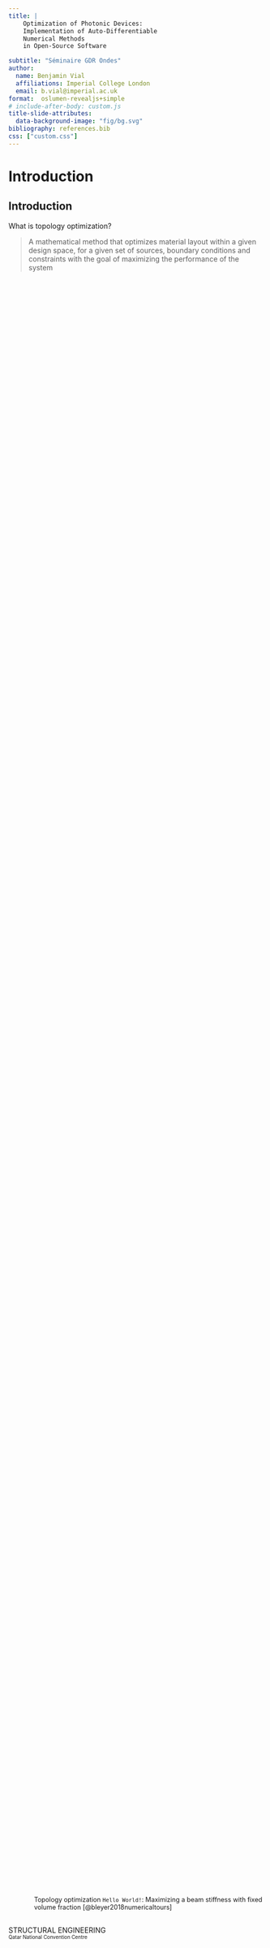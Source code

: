 ```yaml
---
title: |
    Optimization of Photonic Devices:
    Implementation of Auto-Differentiable
    Numerical Methods 
    in Open-Source Software

subtitle: "Séminaire GDR Ondes"
author: 
  name: Benjamin Vial 
  affiliations: Imperial College London
  email: b.vial@imperial.ac.uk
format:  oslumen-revealjs+simple
# include-after-body: custom.js
title-slide-attributes:
  data-background-image: "fig/bg.svg"
bibliography: references.bib
css: ["custom.css"]
---
```


# Introduction {data-background-color=var(--quarto-scss-export-green)}
## Introduction



<div style="display: none;">
$$
\usepackage{amsmath,amssymb}
\newcommand{\e}{\varepsilon}
\newcommand{\exx}{\e_{xx}}
\newcommand{\eyy}{\e_{yy}}
\newcommand{\ea}{\e_{a}}
\newcommand{\ezz}{\e_{zz}}
\newcommand{\exy}{\e_{xy}}
\newcommand{\eyx}{\e_{yx}}
\newcommand{\muxx}{\mu_{xx}}
\newcommand{\muyy}{\mu_{yy}}
\newcommand{\mua}{\mu_{a}}
\newcommand{\muzz}{\mu_{zz}}
\newcommand{\ef}{\e_{\rm f}}
\newcommand{\ed}{\e_{\rm d}}
\newcommand{\tdf}{\tan \delta_{\rm f}}
\newcommand{\td}{\tan \delta}
\newcommand{\Eb}{E_{\rm B}}
\newcommand{\Em}{\B{\mathcal{E}}}
\newcommand{\Hm}{{\mathcal{H}}}
\usepackage{bm}
\newcommand{\B}[1]{\boldsymbol{#1}}
\newcommand{\tens}[1]{\B{#1}}
\newcommand{\re}{\mathrm{Re}\,}
\newcommand{\im}{\mathrm{Im}\,}
\newcommand{\grad}{\B{\nabla}}
\newcommand{\ddiv}{\B{\nabla}\cdotp}
\newcommand{\curl}{\B{\nabla}\times}
\newcommand{\dt}{\mathrm{d}}
\newcommand{\etens}{\tens{\e}}
\newcommand{\h}[1]{\tilde{#1}}
\newcommand{\T}[1]{#1^{\rm T}}
\newcommand{\lp}{\left(}
\newcommand{\rp}{\right)}
\newcommand{\bra}{\left\langle}
\newcommand{\ket}{\right\rangle}
\newcommand{\mn}[1]{\bra #1 \ket}
\newcommand{\D}{\partial}
\newcommand{\dd}{\rm d}
\newcommand{\der}[2]{\frac{\D #1}{\D #2}}
\newcommand{\rhof}{\tilde{\rho}}
\newcommand{\rhop}{\hat{\rho}}
\newcommand{\matthree}[9]{
\begin{pmatrix}
#1 & #2 & #3\\
#4 & #5 & #6\\
#7 & #8 & #9
\end{pmatrix}
}
\newcommand{\ehom}{\tilde{\etens}}
\newcommand{\ezaniso}{\matthree{\exx}{\ea^\star}{0}{\ea}{\eyy}{0}{0}{0}{\ezz}}
\newcommand{\muzaniso}{\matthree{\muxx}{\mua^\star}{0}{\mua}{\muyy}{0}{0}{0}{\muzz}}
\newcommand{\LSO}{L^2({{\rm\textbf{curl}}}, \Omega)}
\newcommand{\rpara}{\B{r_\parallel}}
\newcommand{\densf}{\tilde{p}}
\newcommand{\densp}{\hat{p}}
\newcommand{\exxh}{\h{\e}_{xx}}
\newcommand{\eyyh}{\h{\e}_{yy}}
\newcommand{\exyh}{\h{\e}_{xy}}
\newcommand{\eyxh}{\h{\e}_{yx}}
\newcommand{\ezzh}{\h{\e}_{zz}}
\newcommand{\tdhxx}{\tan \h{\delta}_{xx}}
\newcommand{\tunh}{\h{\eta}}
$$ 
</div>




What is topology optimization?


> <div style="font-size: 100%;">A mathematical method that optimizes material layout within a given design space, for a given set of sources, boundary conditions and constraints with the goal of maximizing the performance of the system</div>



## {data-background-image="https://comet-fenics.readthedocs.io/en/latest/_images/cantilever_beam.gif"} 

<div style="font-size: 90%; margin-left: 10%; margin-top: 80vh">Topology optimization `Hello World!`: Maximizing a beam stiffness with fixed volume fraction [@bleyer2018numericaltours]
</div>

## {data-background-color=black data-background-image="https://static.wixstatic.com/media/1790be_4a51fb50cb784a9da928ac9ef248dc03~mv2.jpg" data-background-opacity=1}

<div style="text-transform: uppercase">Structural Engineering</div>
<div style="font-size: 70%">Qatar National Convention Centre</div>


## {data-background-color=black data-background-image="fig/wing.webp" data-background-opacity=0.5}

<div style="padding-top: 26vh;">
  <div class="up">Aeronautics</div>
  <div style="font-size: 70%;">Airplane wing 
  [@aageGigavoxelComputationalMorphogenesis2017]</div>
</div>


## {data-background-image="fig/history_opt_phot.webp" data-background-opacity=1  data-background-size="90%" data-background-repeat="no-repeat"}

<div style="padding-top:130px;padding-left:30%;">
<div style=" text-transform: uppercase; color:var(--quarto-scss-export-primary-color);">Photonics</div>
[@moleskyInverseDesignNanophotonics2018]
</div>



## Topology optimization: recipes

::: {.incremental}
- <div class="up">Density function</div> 
$p \in [0,1]$: material distribution in design domain $\Omega_{\rm des}$
- <div class="up">Filtering</div> 
Convolution: $f(\B r) = \frac{1}{A}{\rm exp}(-|\B r|^2 /R_f^2)$, with $\int_{\Omega_{\rm des}} f(\B r) =1$
\begin{equation*}
\densf(\B r)  = p * f = \int_{\Omega_{\rm des}} p(\B r') f(\B r -\B r') {\rm d} \B r'
\label{eq:gaussian_filt}
\end{equation*}
PDE: $-R_f^2 \B\nabla ^2 \densf + \densf = p {\quad\rm on \,}\Omega_{\rm des}, \grad\densf\cdotp\B n = 0 {\quad\rm on \,}\partial\Omega_{\rm des}$
[@lazarovFiltersTopologyOptimization2011]
<img src="fig/filter.gif" style="width: 62%; padding-top: 24px;" ></img>
::: 

## Topology optimization: recipes

::: {.incremental}
- <div class="up">Projection</div> 
$$\densp(\densf) = \frac{\tanh\left[\beta\nu\right] + \tanh\left[\beta(\densf-\nu)\right] }{\tanh\left[\beta\nu\right]
  + \tanh\left[\beta(1-\nu)\right]}$$
  with $\nu=1/2$ and $\beta>0$ increased during the course of the optimization.
[@wangProjectionMethodsConvergence2010]
<img src="fig/proj.gif" style="width: 65%; padding-top: 24px;" ></img>

- <div class="up">Interpolation</div> 
$\varepsilon(\densp)=(\varepsilon_{\rm max}-\varepsilon_{\rm min})\,\densp^m + \varepsilon_{\rm min}$
[@bendsoeMaterialInterpolationSchemes1999]
::: 




## Algorithm

::: columns

:::: {.column width=50% }


![](fig/topopt_algo.png){width=80%}

::::

:::: {.column width=50% }

- <div class="up">gradient based optimization algorithm</div> method of moving asymptotes [@svanbergClassGloballyConvergent], free implementation via the `nlopt` package [@johnsonNLoptNonlinearoptimizationPackage]
- 40 iterations or until convergence on the objective or
design variables
-  repeated setting $\beta =2^n$, where $n$ is an integer between 0 and 7,
restarting the algorithm with the optimized density obtained at the
previous step


![](fig/opt_landscape.png){width=80%}

::::

:::



# Computing gradients {data-background-color=var(--quarto-scss-export-blue)}

## Computing gradients



Solution vector $\B u$ depends on a vector of parameters $\B p$ of size $M$ and defined implicitly through an operator $\B F$ as:
$$
\B F(\B u, \B p) = \B 0
$$ {#eq-genimpeq}

$\B G$ is a functional of interest of dimension $N$, representing the quantity to be optimized


::: {.fragment}
### Finite differences
$$
\frac{\mathrm{d}\B G}{\mathrm{d}p_i} \approx \frac{\B G(\B p + h \B e_i) - \B G(\B p)}{h}
$$
where $\B e_i$ is the vector with $0$ in all entries except for $1$ in the $i^{th}$ entry.


- numerical inaccuracy
- expensive for large $M$ and/or $N$

:::

## Computing gradients
### Tangent linear equation

Explicitly, the gradient can be computed applying the chain rule:
$$
\frac{\mathrm{d}\B G}{\mathrm{d}\B p} =
\frac{\partial \B G}{\partial \B p} +
\frac{\partial \B G}{\partial \B u}
\frac{\mathrm{d}\B u}{\mathrm{d}\B p}.
$$ {#eq-gradG}
Taking the total derivative of @{eq-genimpeq} we obtain the tangent linear equation:
$$
{\frac{\partial \B F(\B u, \B p)}{\partial \B u}}
{\frac{\mathrm{d}\B u}{\mathrm{d}\B p}} =
{-\frac{\partial \B F(\B u, \B p)}{\partial \B p}}.
$$



::: {.fragment}
### Adjoint equation

Assuming the tangent linear system is invertible, we can rewrite the Jacobian as:
$$
\frac{\mathrm{d}\B u}{\mathrm{d}\B p} = - \left(\frac{\partial \B F(\B u, \B p)}{\partial \B u}\right)^{-1}
\frac{\partial \B F(\B u, \B p)}{\partial \B p}.
$$
After substituting this value in @eq-gradG and taking the adjoint (Hermitian transpose, denoted by $\dagger$) we get:
$$
	\frac{\mathrm{d}\B G}{\mathrm{d}\B p}^{\dagger} =
	\frac{\partial \B G}{\partial \B p}^{\dagger}
	- \frac{\partial \B F(\B u, \B p)}{\partial \B p}^{\dagger} \left(\frac{\partial \B F(\B u, \B p)}{\partial \B u}\right)^{-\dagger}
	\frac{\partial \B G}{\partial \B u}^{\dagger} .
$$
:::

## Computing gradients
### Adjoint equation
Defining the adjoint variable $\B \lambda$ as:
$$
\B \lambda = \left(\frac{\partial \B F(\B u, \B p)}{\partial \B u}\right)^{-\dagger}
\frac{\partial \B G}{\partial \B u}^{\dagger}
$$
we obtain the adjoint equation
$$
	\left(\frac{\partial \B F(\B u, \B p)}{\partial \B u}\right)^{\dagger} \B \lambda = \frac{\partial \B G}{\partial \B u}^{\dagger}.
$$



## Automatic differentiation (AD)

- A general way of taking
a program which computes a value, and automatically constructing a
procedure for computing derivatives of that value, accurately to working precision, and using at most a small constant factor more arithmetic operations than the original program [@griewankEvaluatingDerivatives2008]

::: {.incremental}
- Not finite differences / symbolic differentiation
- Procedure:
  1. Decompose original code into intrinsic functions (build computational graph)
  2. Differentiate the intrinsic functions, effectively symbolically
  3. Multiply together according to the chain rule
   
- Automation:
  - Source code transformation
  - Operator overloading
:::

## Automatic differentiation (AD)

$f: \mathbb{R}^M \rightarrow \mathbb{R}^N$

Example: $f(x_1,x_2) = x_1x_2 + \sin(x_1)$

::: columns

:::: {.column width=50% }


Forward mode

![](fig/forward.png)


- more efficient if $N\gg M$

::::

:::: {.column width=50% }

Reverse mode

![](fig/reverse.png)

- more efficient if $M \gg N$
- need to store intermediate values

::::

:::


# Finite Element Method  {data-background-image=https://gyptis.gitlab.io/_static/_assets/bg.svg data-background-color=black data-background-opacity=0.25}
Open-source code

## Finite Element Method

### Implementation
Open source libraries with bindings for the `python` programming language using a custom code `gyptis` [@gyptis042].

- Geometry and mesh generation: `gmsh` [@geuzaineGmsh3DFinite2009]
- FEM library: `fenics` using second order Lagrange basis functions [@alnaesFEniCSProjectVersion2015] 
- Gradient calculations: `dolfin-adjoint` library with automatic differentiation [@mituschDolfinadjoint2018Automated2019] 




## gyptis {.hide-title .title-slide .title-slide background-iframe="https://gyptis.gitlab.io"}


## Finite Element Method
### Application: Bi-focal lens  

Objective: focal point at two different locations depending on the excitation frequency 
[@vialOptimizationExperimentalValidation2022]
$$
     \max_{p(\B r)} \quad \Phi = \left|E_1(\omega_1,\B r_1)\right| + \left|E_2(\omega_2,\B r_2)\right|
$$





::: {.fragment}

![](fig/bifoc/lens.png){.absolute bottom=0 left=34% width="222"}

::: columns

:::: {.column width=50% }

##### Optimization history
![](fig/bifoc/figure1.png)

::::
:::: {.column width=50% }

![](fig/bifoc/figure2.png){.img width=80%}

::::

::::

:::



## Finite Element Method

### Inverse design of superscatterers


*Objective*: maximize the normalized scattering width [@vial2022]
$$ 
\max_{p(\B r)} \quad    \Phi = \sigma_s/2R
$$


::: {.fragment}
::: columns

:::: {.column width=50%}

##### TE
<video data-autoplay src="fig/animation_gyptis_TE.mp4" onloadeddata="this.playbackRate=3.0;"></video>

::::

:::: {.column width=50%}


##### TM
<video data-autoplay src="fig/animation_gyptis_TM.mp4" onloadeddata="this.playbackRate=3.0;"></video>

::::

:::

:::




## Finite Element Method

### Inverse design of superscatterers
::: columns

:::: {.column width=50%}
##### Spectra
![](fig/figure1.png)
::::

:::: {.column width=50%}

##### Quasi Normal Modes expansion
![](fig/figure2.png)

::::

:::



# Fourier Modal Method  {data-background-image=https://nannos.gitlab.io/_static/_assets/bg.svg data-background-color=black data-background-opacity=0.25}
Open-source code



## Fourier Modal Method (FMM)


::: columns

:::: {.column width=55% }

- AKA Rigorous Coupled Wave Analysis (RCWA)
- Suited for a specific type of periodic structure made up of stacked structured layers
- *Key idea*: expand the electromagnetic
fields within each layer into eigenmodes represented using a Fourier basis in the plane of periodicity [@lalanne1996;@granet1996;@whittakerScatteringmatrixTreatmentPatterned1999;@liuS4FreeElectromagnetic2012]


::: {.fragment}
### Implementation

FMM and PWEM in `python` with various numerical backends for core linear algebra operations and array manipulation

- `numpy` [@harris2020array] 
- `scipy` [@2020SciPy-NMeth]
- `autograd` (AD) [@maclaurin2015autograd]
- `pytorch` (AD + GPU) [@NEURIPS2019_9015;@paszke2017automatic]
- `jax` (AD + GPU) [@jax2018github] 

:::

::::

:::: {.column width=45% }

![](fig/metasurface_nannos.png)
 

::::
:::


## nannos {.hide-title .title-slide background-iframe="https://nannos.gitlab.io"}


## FMM benchmark

::: columns

:::: {.column width=50% }

![](fig/speedup1.png)

::::

:::: {.column width=50% }

![](fig/speedup16.png)

::::

:::



## Application: metasurface

*Objective*: maximize the average of the transmission coefficient in the $(1,0)$ diffracted order for both polarizations:
$$
		\max_{p(\B r)} \quad    \Phi = \frac{1}{2} \left( T^{\rm TE}_{(1,0)} + T^{\rm TM}_{(1,0)}\right)
$$


::: {.fragment}

<video data-autoplay src="fig/animation_nannos.mp4" style="width: 150%;" onloadeddata="this.playbackRate=6.0;"></video>


:::


## Application: metasurface
![](fig/figure4.png){.img width=100%}


## Optimized metasurface {.hide-title data-background-color=black data-background-image="fig/metasurface.png"}




# Plane Wave Expansion Method  {data-background-image=https://protis.gitlab.io/_static/_assets/bg.svg data-background-color=black data-background-opacity=0.25}
Open-source code


## Plane Wave Expansion Method

- 2D, possibly $z$-anisotropic materials in $\varepsilon$ and $\mu$, non dispersive
- Polarization decouple, expand the $z$ components as:
$$
u(\B{r})=\sum_{\B {G}} u_{\B {G}}\, {\rm e}^{i(\B {k}+\B {G}) \cdot \B{r}},
\label{eq:pwem1}
$$
- After Fourier transforming Maxwell's equations and recombining
the relevant $z$ component of the fields, we get the following generalized eigenproblem:
$$
\mathcal{Q}^{\rm T} \,\hat{\tens{\theta}_\parallel}^{-1}\,\mathcal{Q}\, \Phi = k_0^2 \,\chi_{zz}\, \Phi
$$ {#eq-pwem2}
$\tens{\theta}_\parallel=\tens{\mu}_\parallel$ for TM and $\tens{\varepsilon}_\parallel$ for TE polarization, $\mathcal{Q} =  \left[\hat{k}_{y}, -\hat{k}_{x}\right]^{\rm T}$ and
$\Phi=\left[u_{\B{G}_{1}}, u_{\B{G}_{2}}, \ldots\right]^{\rm T}$
- Reduced Bloch Mode Expansion [@husseinReducedBlochMode2009], only solving @eq-pwem2 at symmetry points of the first Brillouin zone and performing a second expansion using those modes as a basis set.



## protis {.title-slide .hide-title background-iframe="https://protis.gitlab.io"}


## Photonic crystals: maximizing bandgaps

::: columns

:::: {.column width=50% }
- TE modes, square array with enforced $C_4$ symmetry on the unit cell, $\varepsilon_{\rm min}=1$ (air) and $\varepsilon_{\rm max}=9$

Objective: open and maximize a bandgap between the $5^{th}$ and $6^{th}$ eigenvalues:\begin{equation*}\max_{p(\B r)} \quad    \Phi = \min_{\B k} \omega_{6}(\B k) - \max_{\B k} \omega_{5}(\B k)\end{equation*}

- Final distribution in agreement with simple geometrical rules: the walls of an optimal centroidal Voronoi tessellation with $n=5$ points [@sigmundGeometricPropertiesOptimal2008]

::::

:::: {.column width=50% }

<video data-autoplay src="fig/animation_protis_bandgap_TE.mp4"></video>

::::

:::




## Photonic crystals: dispersion engineering


::: columns

:::: {.column width=50% }


- TM modes, symmetry with respect to $y$

*Objective*: obtain a prescribed dispersion curve for the $6^{th}$ band \begin{equation*}\min_{p(\B r)} \quad \Phi =  \left\langle\left|\omega_{6}(k_x) - \langle \omega_{6}\rangle - \omega_{\rm tar}(k_x) \right|^2\right\rangle \end{equation*}
with \begin{align*}\omega_{\rm tar}(k_x) =& -0.02 \cos(k_x  a) + 0.01 \cos(2  k_x a) \\ &+ 0.007 \cos(3  k_x  a)\end{align*}
$\langle f\rangle =\frac{1}{M}\sum_{m=0}^M f_m$


::::

:::: {.column width=50% }

<video data-autoplay src="fig/animation_protis_dispersion_TM.mp4"></video>

::::

:::


# Open source {data-background-color=var(--quarto-scss-export-purple)}

## Open source

::: columns

:::: {.column width=50% }

- Free software: low cost, portable, customizable, vendor-independent
- Widely used programming language, is easily installable and integrates with the rich and growing scientific Python ecosystem
- Reproducible and collaborative research
- Auto-differentiation: inverse design of photonic structures and metamaterials with improved performances and  explore intriguing effects


::::

:::: {.column width=50% }

<iframe src="projects_stats.html" style="width:600px;height:600px;"></iframe>

::::

:::



## Get the code

- Development on gitlab: continuous integration for testing and documentation deployment
- Install / fork it / run it online / report bugs!

::: columns

:::: {.column width=50% }

FEM
```bash
pip install gyptis
```
```bash
conda install -c conda-forge gyptis
```
FMM
```bash
pip install nannos
```
```bash
conda install -c conda-forge nannos
```
PWEM
```bash
pip install protis
```

::::

:::: {.column width=50% }

![[gyptis.gitlab.io](https://gyptis.gitlab.io)](fig/gyptis-name.png){.img width=33%}

![[nannos.gitlab.io](https://nannos.gitlab.io)](fig/nannos-name.png){.img width=33%}

![[protis.gitlab.io](https://protis.gitlab.io)](fig/protis-name.png){.img width=33%}



::::

:::


## Freeware list

[https://github.com/joamatab/awesome_photonics](https://github.com/joamatab/awesome_photonics)

<iframe src="https://bvial.info/awesome_photonics/" style="width:100%;height:100%;"></iframe>





# Thank you! {data-background-color=var(--quarto-scss-export-primary-color)}


# Appendix {data-background-color=var(--quarto-scss-export-secondary-color)}
## Bibliography

::: {#refs}
:::
